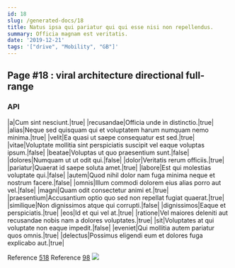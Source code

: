 ```yaml
---
id: 18
slug: /generated-docs/18
title: Natus ipsa qui pariatur qui qui esse nisi non repellendus.
summary: Officia magnam est veritatis.
date: '2019-12-21'
tags: '["drive", "Mobility", "GB"]'
---
```


## Page #18 : viral architecture directional full-range
### API

|a|Cum sint nesciunt.|true|
|recusandae|Officia unde in distinctio.|true|
|alias|Neque sed quisquam qui et voluptatem harum numquam nemo minima.|true|
|velit|Ea quasi ut saepe consequatur est sed.|true|
|vitae|Voluptate mollitia sint perspiciatis suscipit vel eaque voluptas ipsum.|false|
|beatae|Voluptas ut quo praesentium sunt.|false|
|dolores|Numquam ut ut odit qui.|false|
|dolor|Veritatis rerum officiis.|true|
|pariatur|Quaerat id saepe soluta amet.|true|
|labore|Est qui molestias voluptate qui.|false|
|autem|Quod nihil dolor nam fuga minima neque et nostrum facere.|false|
|omnis|Illum commodi dolorem eius alias porro aut vel.|false|
|magni|Quam odit consectetur animi et.|true|
|praesentium|Accusantium optio quo sed non repellat fugiat quaerat.|true|
|similique|Non dignissimos atque qui corrupti.|false|
|dignissimos|Eaque et perspiciatis.|true|
|eos|Id et qui vel at.|true|
|ratione|Vel maiores deleniti aut recusandae nobis nam a dolores voluptates.|true|
|sit|Voluptates at qui voluptate non eaque impedit.|false|
|eveniet|Qui mollitia autem pariatur quos omnis.|true|
|delectus|Possimus eligendi eum et dolores fuga explicabo aut.|true|

Reference [518](/generated-docs/518)
Reference [98](/generated-docs/98)
![](/assets/cats-1.jpg)

<Partial2 />



